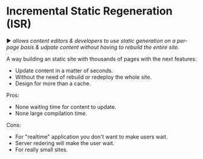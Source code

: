 # Incremental Static Regeneration (ISR)

▶️ _allows content editors & developers to use static generation on a per-page basis & udpate content without having to rebuild the entire site._

A way building an static site with thousands of pages with the next features:

- Update content in a matter of seconds.
- Without the need of rebuild or redeploy the whole site.
- Design for more than a cache.

Pros:

- None waiting time for content to update.
- None large compilation time.

Cons:

- For "realtime" application you don't want to make users wait.
- Server redering will make the user wait.
- For really small sites.
